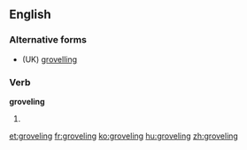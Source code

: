 ==English==

===Alternative forms===
* (UK) [[grovelling]]

===Verb===
'''groveling'''

# {{US}} {{present participle of|grovel}}

[[et:groveling]]
[[fr:groveling]]
[[ko:groveling]]
[[hu:groveling]]
[[zh:groveling]]